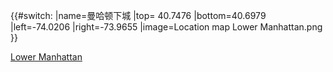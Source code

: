 {{#switch:{{{1}}}
|name=曼哈顿下城
|top= 40.7476
|bottom=40.6979
|left=-74.0206
|right=-73.9655
|image=Location map Lower Manhattan.png
}}<noinclude>
{{Location map/Info}}
[[Category:美國地理位置圖模板|Lower Manhattan]]
</noinclude>